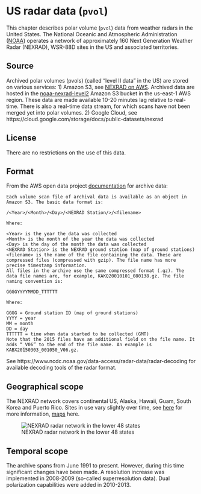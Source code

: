 # US radar data (`pvol`)

This chapter describes polar volume (`pvol`) data from weather radars in the United States. The National Oceanic and Atmospheric Administration ([NOAA](https://www.noaa.gov)) operates a network of approximately 160 Next Generation Weather Radar (NEXRAD), WSR-88D sites in the US and associated territories. 

## Source
Archived polar volumes (pvols) (called “level II data” in the US) are stored on various services:
1) Amazon S3, see [NEXRAD on AWS](https://registry.opendata.aws/noaa-nexrad/). Archived data are hosted in the [noaa-nexrad-level2](https://noaa-nexrad-level2.s3.amazonaws.com) Amazon S3 bucket in the us-east-1 AWS region. These data are made available 10-20 minutes lag relative to real-time. There is also a real-time data stream, for which scans have not been merged yet into polar volumes.
2) Google Cloud, see https://cloud.google.com/storage/docs/public-datasets/nexrad

## License
There are no restrictions on the use of this data.

## Format
From the AWS open data project [documentation](https://docs.opendata.aws/noaa-nexrad/readme.html) for archive data:

```
Each volume scan file of archival data is available as an object in Amazon S3. The basic data format is:

/<Year>/<Month>/<Day>/<NEXRAD Station/>/<filename>

Where:

<Year> is the year the data was collected
<Month> is the month of the year the data was collected
<Day> is the day of the month the data was collected
<NEXRAD Station> is the NEXRAD ground station (map of ground stations)
<filename> is the name of the file containing the data. These are compressed files (compressed with gzip). The file name has more precise timestamp information.
All files in the archive use the same compressed format (.gz). The data file names are, for example, KAKQ20010101_080138.gz. The file naming convention is:

GGGGYYYYMMDD_TTTTTT

Where:

GGGG = Ground station ID (map of ground stations)
YYYY = year
MM = month
DD = day
TTTTTT = time when data started to be collected (GMT)
Note that the 2015 files have an additional field on the file name. It adds “_V06” to the end of the file name. An example is KABX20150303_001050_V06.gz.
```

See https://www.ncdc.noaa.gov/data-access/radar-data/radar-decoding for available decoding tools of the radar format.

## Geographical scope
The NEXRAD network covers continental US, Alaska, Hawaii, Guam, South Korea and Puerto Rico. Sites in use vary slightly over time, see [here](https://www.roc.noaa.gov/wsr88d/Level_II/Level2Info.aspx) for more information, [maps](https://www.roc.noaa.gov/WSR88D/Maps.aspx) here.

![NEXRAD radar network in the lower 48 states](https://upload.wikimedia.org/wikipedia/commons/0/01/WSR-88DCONUSCoverage1000.jpg)

## Temporal scope
The archive spans from June 1991 to present. However, during this time significant changes have been made. A resolution increase was implemented in 2008-2009 (so-called superresolution data). Dual polarization capabilities were added in 2010-2013.
